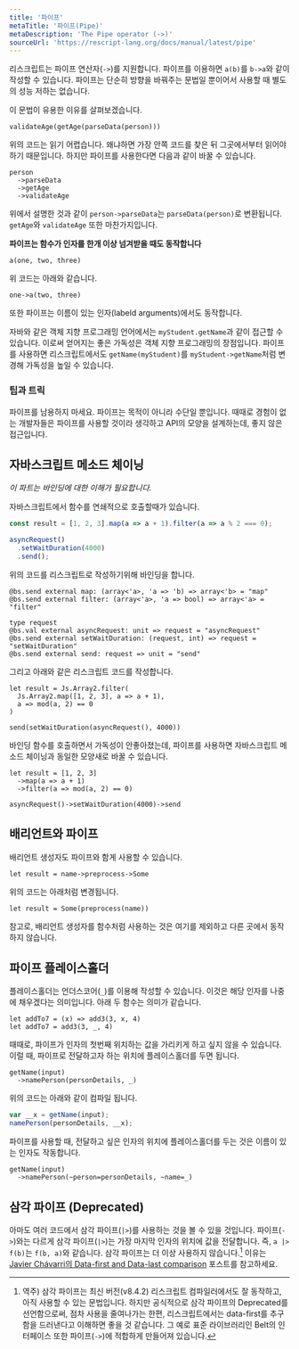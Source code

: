 ```yaml
---
title: '파이프'
metaTitle: '파이프(Pipe)'
metaDescription: 'The Pipe operator (->)'
sourceUrl: 'https://rescript-lang.org/docs/manual/latest/pipe'
---
```


리스크립트는 파이프 연산자(`->`)를 지원합니다. 파이프를 이용하면 `a(b)`를 `b->a`와 같이 작성할 수 있습니다. 파이프는 단순히 방향을 바꿔주는 문법일 뿐이어서 사용할 때 별도의 성능 저하는 없습니다.

이 문법이 유용한 이유를 살펴보겠습니다.

```reason
validateAge(getAge(parseData(person)))
```

위의 코드는 읽기 어렵습니다. 왜냐하면 가장 안쪽 코드를 찾은 뒤 그곳에서부터 읽어야하기 때문입니다. 하지만 파이프를 사용한다면 다음과 같이 바꿀 수 있습니다.

```reason
person
  ->parseData
  ->getAge
  ->validateAge
```

위에서 설명한 것과 같이 `person->parseData`는 `parseData(person)`로 변환됩니다. `getAge`와 `validateAge` 또한 마찬가지입니다.

**파이프는 함수가 인자를 한개 이상 넘겨받을 때도 동작합니다**

```reason
a(one, two, three)
```

위 코드는 아래와 같습니다.

```reason
one->a(two, three)
```

또한 파이프는 이름이 있는 인자(labeld arguments)에서도 동작합니다.

자바와 같은 객체 지향 프로그래밍 언어에서는 `myStudent.getName`과 같이 접근할 수 있습니다. 이로써 얻어지는 좋은 가독성은 객체 지향 프로그래밍의 장점입니다. 파이프를 사용하면 리스크립트에서도 `getName(myStudent)`를 `myStudent->getName`처럼 변경해 가독성을 높일 수 있습니다.

### 팁과 트릭

파이프를 남용하지 마세요. 파이프는 목적이 아니라 수단일 뿐입니다. 때때로 경험이 없는 개발자들은 파이프를 사용할 것이라 생각하고 API의 모양을 설계하는데, 좋지 않은 접근입니다.

## 자바스크립트 메소드 체이닝

_이 파트는 바인딩에 대한 이해가 필요합니다._

자바스크립트에서 함수를 연쇄적으로 호출할때가 있습니다.

```javascript
const result = [1, 2, 3].map(a => a + 1).filter(a => a % 2 === 0);

asyncRequest()
  .setWaitDuration(4000)
  .send();
```

위의 코드를 리스크립트로 작성하기위해 바인딩을 합니다.

```reason
@bs.send external map: (array<'a>, 'a => 'b) => array<'b> = "map"
@bs.send external filter: (array<'a>, 'a => bool) => array<'a> = "filter"

type request
@bs.val external asyncRequest: unit => request = "asyncRequest"
@bs.send external setWaitDuration: (request, int) => request = "setWaitDuration"
@bs.send external send: request => unit = "send"
```

그리고 아래와 같은 리스크립트 코드를 작성합니다.

```reason
let result = Js.Array2.filter(
  Js.Array2.map([1, 2, 3], a => a + 1),
  a => mod(a, 2) == 0
)

send(setWaitDuration(asyncRequest(), 4000))
```

바인딩 함수를 호출하면서 가독성이 안좋아졌는데, 파이프를 사용하면 자바스크립트 메소드 체이닝과 동일한 모양새로 바꿀 수 있습니다.

```reason
let result = [1, 2, 3]
  ->map(a => a + 1)
  ->filter(a => mod(a, 2) == 0)

asyncRequest()->setWaitDuration(4000)->send
```

## 배리언트와 파이프

배리언트 생성자도 파이프와 함게 사용할 수 있습니다.

```reason
let result = name->preprocess->Some
```

위의 코드는 아래처럼 변경됩니다.

```reason
let result = Some(preprocess(name))
```

참고로, 배리언트 생성자를 함수처럼 사용하는 것은 여기를 제외하고 다른 곳에서 동작하지 않습니다.

## 파이프 플레이스홀더

플레이스홀더는 언더스코어(`_`)를 이용해 작성할 수 있습니다. 이것은 해당 인자를 나중에 채우겠다는 의미입니다. 아래 두 함수는 의미가 같습니다.

```reason
let addTo7 = (x) => add3(3, x, 4)
let addTo7 = add3(3, _, 4)
```

때때로, 파이프가 인자의 첫번째 위치하는 값을 가리키게 하고 싶지 않을 수 있습니다. 이럴 때, 파이프로 전달하고자 하는 위치에 플레이스홀더를 두면 됩니다.

```reason
getName(input)
  ->namePerson(personDetails, _)
```

위의 코드는 아래와 같이 컴파일 됩니다.

```javascript
var __x = getName(input);
namePerson(personDetails, __x);
```

파이프를 사용할 때, 전달하고 싶은 인자의 위치에 플레이스홀더를 두는 것은 이름이 있는 인자도 작동합니다.

```reason
getName(input)
  ->namePerson(~person=personDetails, ~name=_)
```

## 삼각 파이프 (Deprecated)

아마도 여러 코드에서 삼각 파이프(`|>`)를 사용하는 것을 볼 수 있을 것입니다. 파이프(`->`)와는 다르게 삼각 파이프(`|>`)는 가장 마지막 인자의 위치에 값을 전달합니다. 즉, `a |> f(b)`는 `f(b, a)`와 같습니다.
삼각 파이프는 더 이상 사용하지 않습니다.[^1] 이유는 [Javier Chávarri의 Data-first and Data-last comparison](https://www.javierchavarri.com/data-first-and-data-last-a-comparison/) 포스트를 참고하세요.

[^1]: 역주) 삼각 파이프는 최신 버전(v8.4.2) 리스크립트 컴파일러에서도 잘 동작하고, 아직 사용할 수 있는 문법입니다. 하지만 공식적으로 삼각 파이프의 Deprecated를 선언함으로써, 점차 사용을 줄여나가는 한편, 리스크립트에서는 data-first를 추구함을 드러낸다고 이해하면 좋을 것 같습니다. 그 예로 표준 라이브러리인 Belt의 인터페이스 또한 파이프(`->`)에 적합하게 만들어져 있습니다.
